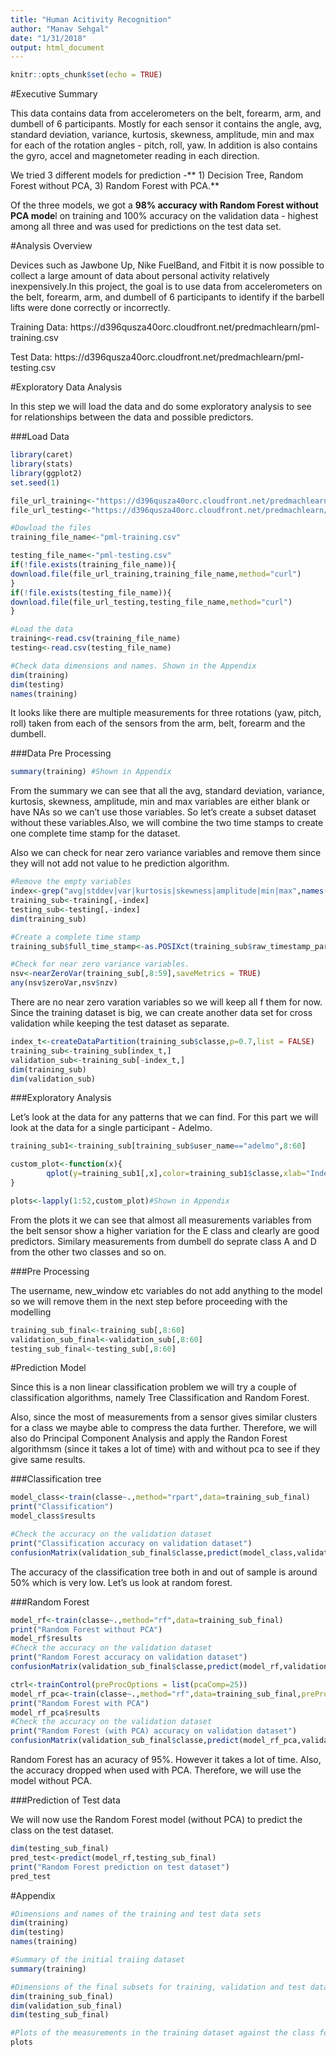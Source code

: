 ```yaml
---
title: "Human Acitivity Recognition"
author: "Manav Sehgal"
date: "1/31/2018"
output: html_document
---
```


```r
knitr::opts_chunk$set(echo = TRUE)
```


#Executive Summary

This data contains data from accelerometers on the belt, forearm, arm, and dumbell of 6 participants. Mostly for each sensor it contains the angle, avg, standard deviation, variance, kurtosis, skewness, amplitude, min and max for each of the rotation angles - pitch, roll, yaw. In addition is also contains the gyro, accel and magnetometer reading in each direction.

We tried 3 different models for prediction -** 1) Decision Tree, Random Forest without PCA, 3) Random Forest with PCA.**

Of the three models, we got a **98% accuracy with Random Forest without PCA mode**l on training and 100% accuracy on the validation data - highest among all three and was used for predictions on the test data set.

#Analysis Overview

Devices such as Jawbone Up, Nike FuelBand, and Fitbit it is now possible to collect a large amount of data about personal activity relatively inexpensively.In this project, the goal is to use data from accelerometers on the belt, forearm, arm, and dumbell of 6 participants to identify if the barbell lifts were done correctly or incorrectly.

Training Data: https://d396qusza40orc.cloudfront.net/predmachlearn/pml-training.csv

Test Data: https://d396qusza40orc.cloudfront.net/predmachlearn/pml-testing.csv

#Exploratory Data Analysis

In this step we will load the data and do some exploratory analysis to see for relationships between the data and possible predictors.

###Load Data

```r
library(caret)
library(stats)
library(ggplot2)
set.seed(1)
```

```r

file_url_training<-"https://d396qusza40orc.cloudfront.net/predmachlearn/pml-training.csv"
file_url_testing<-"https://d396qusza40orc.cloudfront.net/predmachlearn/pml-testing.csv"

#Dowload the files
training_file_name<-"pml-training.csv"

testing_file_name<-"pml-testing.csv"
if(!file.exists(training_file_name)){
download.file(file_url_training,training_file_name,method="curl")
}
if(!file.exists(testing_file_name)){
download.file(file_url_testing,testing_file_name,method="curl")
}

#Load the data
training<-read.csv(training_file_name)
testing<-read.csv(testing_file_name)

#Check data dimensions and names. Shown in the Appendix
dim(training)
dim(testing)
names(training)
```

It looks like there are multiple measurements for three rotations (yaw, pitch, roll) taken from each of the sensors from the arm, belt, forearm and the dumbell. 

###Data Pre Processing
```r
summary(training) #Shown in Appendix
```

From the summary we can see that all the avg, standard deviation, variance, kurtosis, skewness, amplitude, min and max variables are either blank or have NAs so we can't use those variables. So let's create a subset dataset without these variables.Also, we will combine the two time stamps to create one complete time stamp for the dataset.

Also we can check for near zero variance variables and remove them since they will not add not value to he prediction algorithm.

```r
#Remove the empty variables
index<-grep("avg|stddev|var|kurtosis|skewness|amplitude|min|max",names(training))
training_sub<-training[,-index]
testing_sub<-testing[,-index]
dim(training_sub)

#Create a complete time stamp
training_sub$full_time_stamp<-as.POSIXct(training_sub$raw_timestamp_part_1+training_sub$raw_timestamp_part_2/1000000,origin = "1970-01-01")

#Check for near zero variance variables.
nsv<-nearZeroVar(training_sub[,8:59],saveMetrics = TRUE)
any(nsv$zeroVar,nsv$nzv)
```

There are no near zero varation variables so we will keep all f them for now. Since the training dataset is big, we can create another data set for cross validation while keeping the test dataset as separate.

```r
index_t<-createDataPartition(training_sub$classe,p=0.7,list = FALSE)
training_sub<-training_sub[index_t,]
validation_sub<-training_sub[-index_t,]
dim(training_sub)
dim(validation_sub)
```

###Exploratory Analysis

Let's look at the data for any patterns that we can find. For this part we will look at the data for a single participant - Adelmo.

```r
training_sub1<-training_sub[training_sub$user_name=="adelmo",8:60]

custom_plot<-function(x){
        qplot(y=training_sub1[,x],color=training_sub1$classe,xlab="Index",ylab=names(training_sub1)[x])+labs(color="Classe")        
}

plots<-lapply(1:52,custom_plot)#Shown in Appendix

```

From the plots it we can see that almost all measurements variables from the belt sensor show a higher variation for the E class and clearly are good predictors. Similary measurements from dumbell do seprate class A and D from the other two classes and so on.

###Pre Processing

The username, new_window etc variables do not add anything to the model so we will remove them in the next step before proceeding with the modelling

```r
training_sub_final<-training_sub[,8:60]
validation_sub_final<-validation_sub[,8:60]
testing_sub_final<-testing_sub[,8:60]
```

#Prediction Model

Since this is a non linear classification problem we will try a couple of classification algorithms, namely Tree Classification and Random Forest. 

Also, since the most of measurements from a sensor gives similar clusters for a class we maybe able to compress the data further. Therefore, we will also do Principal Component Analysis and apply the Randon Forest algorithmsm (since it takes a lot of time) with and without pca to see if they give same results.

###Classification tree
```r
model_class<-train(classe~.,method="rpart",data=training_sub_final)
print("Classification")
model_class$results

#Check the accuracy on the validation dataset
print("Classification accuracy on validation dataset")
confusionMatrix(validation_sub_final$classe,predict(model_class,validation_sub_final))$overall
```

The accuracy of the classification tree both in and out of sample is around 50% which is very low. Let's us look at random forest.

###Random Forest
```r
model_rf<-train(classe~.,method="rf",data=training_sub_final)
print("Random Forest without PCA")
model_rf$results
#Check the accuracy on the validation dataset
print("Random Forest accuracy on validation dataset")
confusionMatrix(validation_sub_final$classe,predict(model_rf,validation_sub_final))$overall

ctrl<-trainControl(preProcOptions = list(pcaComp=25))
model_rf_pca<-train(classe~.,method="rf",data=training_sub_final,preProcess="pca",trControl=ctrl)
print("Random Forest with PCA")
model_rf_pca$results
#Check the accuracy on the validation dataset
print("Random Forest (with PCA) accuracy on validation dataset")
confusionMatrix(validation_sub_final$classe,predict(model_rf_pca,validation_sub_final))$overall
```

Random Forest has an acuracy of  95%. However it takes a lot of time. Also, the accuracy dropped when used with PCA. Therefore, we will use the model without PCA.

###Prediction of Test data

We will now use the Random Forest model (without PCA) to predict the class on the test dataset.
```r
dim(testing_sub_final)
pred_test<-predict(model_rf,testing_sub_final)
print("Random Forest prediction on test dataset")
pred_test
```

\newline

#Appendix

```r
#Dimensions and names of the training and test data sets
dim(training)
dim(testing)
names(training)

#Summary of the initial traiing dataset
summary(training)

#Dimensions of the final subsets for training, validation and test data sets
dim(training_sub_final)
dim(validation_sub_final)
dim(testing_sub_final)

#Plots of the measurements in the training dataset against the class for one participant.
plots
```
